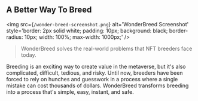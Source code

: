 ## A Better Way To Breed

<img
  src={`/wonder-breed-screenshot.png`}
  alt='WonderBreed Screenshot'
  style='border: 2px solid white; padding: 10px; background: black; border-radius: 10px; width: 100%; max-width: 1000px;'
/>

> WonderBreed solves the real-world problems that NFT breeders face today.

Breeding is an exciting way to create value in the metaverse, but it's also complicated, difficult, tedious, and risky. Until now, breeders have been forced to rely on hunches and guesswork in a process where a single mistake can cost thousands of dollars. WonderBreed transforms breeding into a process that's simple, easy, instant, and safe.
